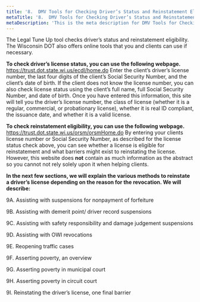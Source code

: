 ```yaml
---
title: '8.	DMV Tools for Checking Driver’s Status and Reinstatement Eligibility'
metaTitle: '8.	DMV Tools for Checking Driver’s Status and Reinstatement Eligibility'
metaDescription: 'This is the meta description for DMV Tools for Checking Driver’s Status and Reinstatement'
---
```


The Legal Tune Up tool checks driver’s status and reinstatement eligibility. The Wisconsin DOT also offers online tools that you and clients can use if necessary. 

**To check driver’s license status, you can use the following webpage.** https://trust.dot.state.wi.us/ecdl/home.do Enter the client’s driver’s license number, the last four digits of the client’s Social Security Number, and the client’s date of birth. If the client does not know the license number, you can also check license status using the client’s full name, full Social Security Number, and date of birth. Once you have entered this information, this site will tell you the driver’s license number, the class of license (whether it is a regular, commercial, or probationary license), whether it is real ID compliant, the issuance date, and whether it is a valid license.

**To check reinstatement eligibility, you can use the following webpage.** https://trust.dot.state.wi.us/orsm/orsmHome.do By entering your clients license number or Social Security Number, as described for the license status check above, you can see whether a license is eligible for reinstatement and what barriers might exist to reinstating the license. However, this website does **not** contain as much information as the abstract so you cannot not rely solely upon it when helping clients.

**In the next few sections, we will explain the various methods to reinstate a driver’s license depending on the reason for the revocation.  We will describe:**

9A. Assisting with suspensions for nonpayment of forfeiture

9B. Assisting with demerit point/ driver record suspensions

9C. Assisting with safety responsibility and damage judgement suspensions

9D. Assisting with OWI revocations

9E. Reopening traffic cases

9F. Asserting poverty, an overview

9G. Asserting poverty in municipal court

9H. Asserting poverty in circuit court

9I. Reinstating the driver’s license, one final barrier





